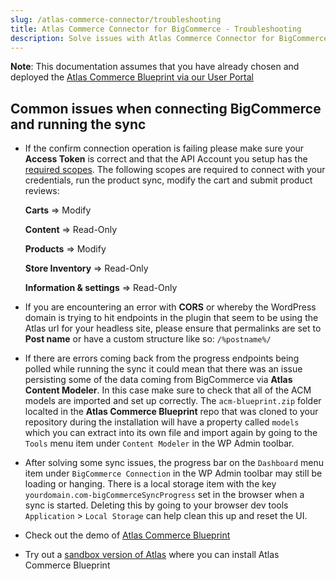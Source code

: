 ```yaml
---
slug: /atlas-commerce-connector/troubleshooting
title: Atlas Commerce Connector for BigCommerce - Troubleshooting
description: Solve issues with Atlas Commerce Connector for BigCommerce.
---
```


**Note**: This documentation assumes that you have already chosen and deployed the [Atlas Commerce Blueprint via our User Portal](https://developers.wpengine.com/docs/atlas/getting-started/blueprint-repository)

## Common issues when connecting BigCommerce and running the sync

- If the confirm connection operation is failing please make sure your **Access Token** is correct and that the API Account you setup has the [required scopes](https://developer.bigcommerce.com/docs/97b76565d4269-big-commerce-ap-is-quick-start). The following scopes are required to connect with your credentials, run the product sync, modify the cart and submit product reviews:

  **Carts** => Modify

  **Content** => Read-Only

  **Products** => Modify

  **Store Inventory** => Read-Only

  **Information & settings** => Read-Only

- If you are encountering an error with **CORS** or whereby the WordPress domain is trying to hit endpoints in the plugin that seem to be using the Atlas url for your headless site, please ensure that permalinks are set to **Post name** or have a custom structure like so: `/%postname%/`

- If there are errors coming back from the progress endpoints being polled while running the sync it could mean that there was an issue persisting some of the data coming from BigCommerce via **Atlas Content Modeler**. In this case make sure to check that all of the ACM models are imported and set up correctly. The `acm-blueprint.zip` folder localted in the **Atlas Commerce Blueprint** repo that was cloned to your repository during the installation will have a property called `models` which you can extract into its own file and import again by going to the `Tools` menu item under `Content Modeler` in the WP Admin toolbar.

- After solving some sync issues, the progress bar on the `Dashboard` menu item under `BigCommerce Connection` in the WP Admin toolbar may still be loading or hanging. There is a local storage item with the key `yourdomain.com-bigCommerceSyncProgress` set in the browser when a sync is started. Deleting this by going to your browser dev tools `Application` > `Local Storage` can help clean this up and reset the UI.

- Check out the demo of [Atlas Commerce Blueprint](https://atlascommerce.wpengine.com/)
- Try out a [sandbox version of Atlas](https://wpengine.com/atlas/#atlasplans) where you can install Atlas Commerce Blueprint
